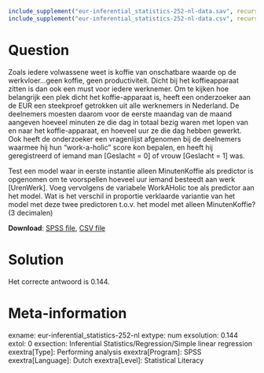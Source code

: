 ```r
include_supplement("eur-inferential_statistics-252-nl-data.sav", recursive = TRUE)
include_supplement("eur-inferential_statistics-252-nl-data.csv", recursive = TRUE)
```

Question
========
Zoals iedere volwassene weet is koffie van onschatbare waarde op de werkvloer…geen koffie, geen productiviteit. Dicht bij het koffieapparaat zitten is dan ook een must voor iedere werknemer. Om te kijken hoe belangrijk een plek dicht het koffie-apparaat is, heeft een onderzoeker aan de EUR een steekproef getrokken uit alle werknemers in Nederland. De deelnemers moesten daarom voor de eerste maandag van de maand aangeven hoeveel minuten ze die dag in totaal bezig waren met lopen van en naar het koffie-apparaat, en hoeveel uur ze die dag hebben gewerkt. Ook heeft de onderzoeker een vragenlijst afgenomen bij de deelnemers waarmee hij hun “work-a-holic” score kon bepalen, en heeft hij geregistreerd of iemand man [Geslacht = 0] of vrouw [Geslacht = 1] was.

Test een model waar in eerste instantie alleen MinutenKoffie als predictor is opgenomen om te voorspellen hoeveel uur iemand besteedt aan werk [UrenWerk]. Voeg vervolgens de variabele WorkAHolic toe als predictor aan het model. Wat is het verschil in proportie verklaarde variantie van het model met deze twee predictoren t.o.v. het model met alleen MinutenKoffie? (3 decimalen)

**Download**: [SPSS file](eur-inferential_statistics-252-nl-data.sav), [CSV file](eur-inferential_statistics-252-nl-data.csv)


Solution
========
Het correcte antwoord is 0.144.


Meta-information
================
exname: eur-inferential_statistics-252-nl
extype: num
exsolution: 0.144
extol: 0
exsection: Inferential Statistics/Regression/Simple linear regression
exextra[Type]: Performing analysis
exextra[Program]: SPSS
exextra[Language]: Dutch
exextra[Level]: Statistical Literacy

